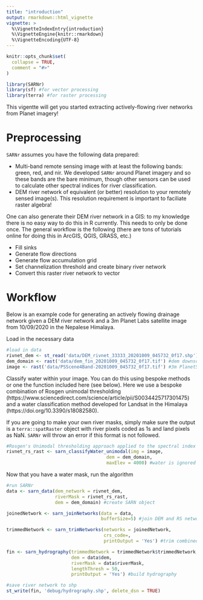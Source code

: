 ```yaml
---
title: "introduction"
output: rmarkdown::html_vignette
vignette: >
  %\VignetteIndexEntry{introduction}
  %\VignetteEngine{knitr::rmarkdown}
  %\VignetteEncoding{UTF-8}
---
```


```r
knitr::opts_chunk$set(
  collapse = TRUE,
  comment = "#>"
)
```

```r
library(SARNr)
library(sf) #for vector processing
library(terra) #for raster processing
```

This vigentte will get you started extracting actively-flowing river networks from Planet imagery!

# Preprocessing
`SARNr` assumes you have the following data prepared:

- Multi-band remote sensing image with at least the following bands: green, red, and nir. We developed `SARNr` around Planet imagery and so these bands are the bare minimum, though other sensors can be used to calculate other spectral indices for river classification.
- DEM river network of equivalent (or better) resolution to your remotely sensed image(s). This resolution requirement is important to faciliate raster algebra!

One can also generate their DEM river network in a GIS: to my knowledge there is no easy way to do this in R currently. This needs to only be done once. The general workflow is the following (there are tons of tutorials online for doing this in ArcGIS, QGIS, GRASS, etc.)

- Fill sinks
- Generate flow directions
- Generate flow accumulation grid
- Set channelization threshold and create binary river network
- Convert this raster river network to vector

# Workflow
Below is an example code for generating an actively flowing drainage network given a DEM river network and a 3m Planet Labs satellite image from 10/09/2020 in the Nepalese Himalaya.

Load in the necessary data
```R
#load in data
rivnet_dem <- st_read('data/DEM_rivnet_33333_20201009_045732_0f17.shp') #DEM river networks
dem_domain <- rast('data/dem_fin_20201009_045732_0f17.tif') #dem downscaled to 3m
image <- rast('data/PSScene4Band-20201009_045732_0f17.tif') #3m PlanetScope image
```

Classify water within your image. You can do this using bespoke methods or one the function included here (see below). Here we use a bespoke combination of Rosgen unimodal thresholding (https://www.sciencedirect.com/science/article/pii/S0034425717301475) and a water classification method developed for Landsat in the Himalaya (https://doi.org/10.3390/s18082580).

If you are going to make your own river masks, simply make sure the output is a `terra::spatRaster` object with river pixels coded as 1s and land pixels as NaN. `SARNr` will throw an error if this format is not followed.

```R
#Rosgen's Unimodal thresholding approach applied to the spectral index (NDWI-NDVI)
rivnet_rs_rast <- sarn_classifyWater_unimodal(img = image,
                                     dem = dem_domain,
                                     maxElev = 4000) #water is ignored above this elevation (to remove snow/ice/glaciers)
```

Now that you have a water mask, run the algorithm
```R
#run SARNr
data <- sarn_data(dem_network = rivnet_dem,
                  riverMask = rivnet_rs_rast,
                  dem = dem_domain) #create SARN object

joinedNetwork <- sarn_joinNetworks(data = data,
                                   bufferSize=5) #join DEM and RS networks

trimmedNetwork <- sarn_trimNetworks(networks = joinedNetwork,
                                    crs_code=,
                                    printOutput = 'Yes') #trim combined DEM/RS network

fin <- sarn_hydrography(trimmedNetwork = trimmedNetwork$trimmedNetwork, 
                        dem = data$dem,
                        riverMask = data$riverMask, 
                        lengthThresh = 50,
                        printOutput = 'Yes') #build hydrography

#save river network to shp
st_write(fin, 'debug/hydrography.shp', delete_dsn = TRUE)
```
